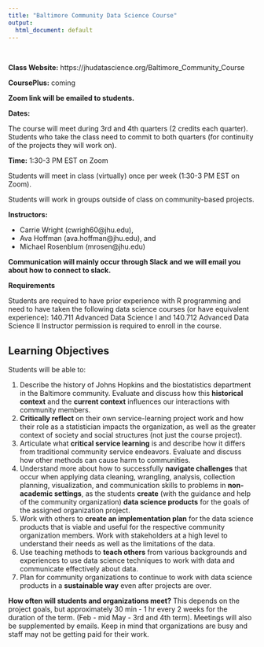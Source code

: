 ```yaml
---
title: "Baltimore Community Data Science Course"
output:
  html_document: default
---
```


&nbsp;
&nbsp;
&nbsp;

**Class Website:**  https://jhudatascience.org/Baltimore_Community_Course 

**CoursePlus:** coming

**Zoom link will be emailed to students.**

**Dates:** 

The course will meet during 3rd and 4th quarters (2 credits each quarter).
Students who take the class need to commit to both quarters (for continuity of the projects they will work on).

**Time:** 1:30-3 PM EST on Zoom

Students will meet in class (virtually) once per week (1:30-3 PM EST on Zoom).

Students will work in groups outside of class on community-based projects. 

**Instructors:** 

* Carrie Wright (cwrigh60@jhu.edu),
* Ava Hoffman (ava.hoffman@jhu.edu), and 
* Michael Rosenblum (mrosen@jhu.edu)


**Communication will mainly occur through Slack and we will email you about how to connect to slack.**


**Requirements**

Students are required to have prior experience with R programming and need to have taken the following data science courses (or have equivalent experience): 
140.711 Advanced Data Science I and 140.712 Advanced Data Science II
Instructor permission is required to enroll in the course. 



## Learning Objectives

Students will be able to:

1) Describe the history of Johns Hopkins and the biostatistics department in the Baltimore community.  Evaluate and discuss how this **historical context** and the **current context** influences our interactions with community members.
2) **Critically reflect** on their own service-learning project work and how their role as a statistician impacts the organization, as well as the greater context of society and social structures (not just the course project).
3) Articulate what **critical service learning** is and describe how it differs from traditional community service endeavors. Evaluate and discuss how other methods can cause harm to communities.
4) Understand more about how to successfully **navigate challenges** that occur when applying data cleaning, wrangling, analysis, collection planning, visualization, and communication skills to problems in **non-academic settings**, as the students **create** (with the guidance and help of the community organization) **data science products** for the goals of the assigned organization project. 
5) Work with others to **create an implementation plan** for the data science products that is viable and useful for the respective community organization members. Work with stakeholders at a high level to understand their needs as well as the limitations of the data.
6) Use teaching methods to **teach others** from various backgrounds and experiences  to use data science techniques to work with data and communicate effectively about data. 
7) Plan for community organizations to continue to work with data science products in a **sustainable way** even after projects are over.

**How often will students and organizations meet?**
This depends on the project goals, but approximately 30 min - 1 hr every 2 weeks for the duration of the term. (Feb - mid May - 3rd and 4th term). Meetings will also be supplemented by emails. Keep in mind that organizations are busy and staff may not be getting paid for their work.

<!-- ```{r, child="code_of_conduct.Rmd"} -->

<!-- ``` -->

<!-- ```{r, child="evaluation.Rmd"} -->

<!-- ``` -->
